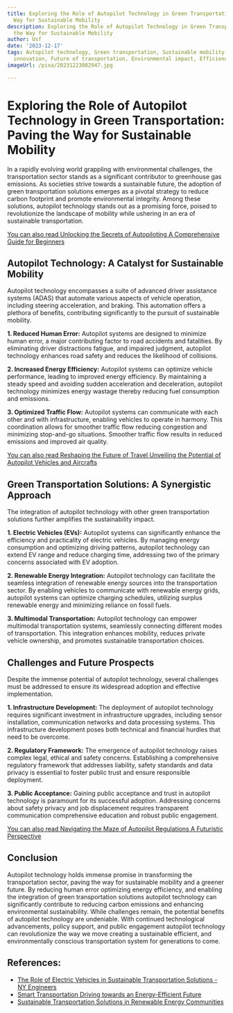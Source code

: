 ```yaml
---
title: Exploring the Role of Autopilot Technology in Green Transportation Paving the
  Way for Sustainable Mobility
description: Exploring the Role of Autopilot Technology in Green Transportation Paving
  the Way for Sustainable Mobility
author: Usf
date: '2023-12-17'
tags: Autopilot technology, Green transportation, Sustainable mobility, Transportation
  innovation, Future of transportation, Environmental impact, Efficiency
imageUrl: /pixa/20231223082947.jpg

---
```

# **Exploring the Role of Autopilot Technology in Green Transportation:  Paving the Way for Sustainable Mobility**

In a rapidly evolving  world grappling with environmental challenges, the transportation sector stands as a significant contributor to greenhouse gas emissions. As societies strive towards a sustainable  future, the adoption of green transportation solutions emerges as a pivotal  strategy to reduce carbon footprint  and promote environmental integrity. Among these solutions, autopilot technology stands out as a promising  force, poised to revolutionize the landscape of  mobility while ushering in an era of sustainable transportation.

[You can also read Unlocking the Secrets of Autopiloting A Comprehensive Guide for Beginners](Unlocking%20the%20Secrets%20of%20Autopiloting%20A%20Comprehensive%20Guide%20for%20Beginners)


## **Autopilot Technology:  A Catalyst for Sustainable Mobility**

Autopilot technology encompasses a suite of advanced driver assistance systems (ADAS) that automate various aspects of vehicle operation, including steering acceleration, and braking. This automation  offers  a plethora of benefits, contributing significantly to  the pursuit of sustainable mobility.

**1. Reduced  Human Error:** Autopilot systems are designed to minimize human  error, a major contributing factor to road accidents and fatalities. By eliminating driver distractions fatigue, and impaired judgment, autopilot technology enhances road safety and reduces the likelihood of collisions.

**2.  Increased Energy Efficiency:** Autopilot systems  can optimize vehicle performance, leading to  improved energy efficiency. By maintaining a steady speed and avoiding sudden acceleration and deceleration, autopilot technology minimizes energy wastage thereby reducing fuel consumption and emissions.

**3.  Optimized Traffic Flow:** Autopilot systems can communicate with each other and  with infrastructure, enabling vehicles to operate in harmony. This coordination allows for smoother traffic  flow reducing congestion and minimizing stop-and-go situations. Smoother traffic flow results in reduced emissions and improved air quality.

[You  can  also  read Reshaping the Future of  Travel Unveiling the Potential of Autopilot Vehicles and Aircrafts](Reshaping%20the%20Future%20of%20Travel%20Unveiling%20the%20Potential%20of%20Autopilot%20Vehicles%20and%20Aircrafts)


## **Green Transportation  Solutions: A Synergistic Approach**

The integration  of autopilot technology with other green transportation solutions further amplifies the sustainability impact.

**1. Electric Vehicles (EVs):**  Autopilot systems can  significantly enhance the efficiency and  practicality of electric vehicles. By managing energy consumption and optimizing  driving patterns, autopilot technology can extend EV range and reduce charging time, addressing two of the primary concerns associated with EV adoption.

**2. Renewable Energy Integration:** Autopilot technology can facilitate the seamless integration of  renewable energy sources  into the transportation sector. By enabling vehicles to communicate with renewable energy grids, autopilot systems can optimize  charging schedules,  utilizing  surplus renewable energy  and minimizing reliance on fossil fuels.

**3. Multimodal Transportation:**  Autopilot technology can empower multimodal transportation systems, seamlessly connecting different modes of transportation.  This  integration enhances mobility, reduces private vehicle ownership, and promotes sustainable transportation choices.

## **Challenges and Future  Prospects**

Despite  the immense potential of autopilot technology, several challenges  must be  addressed to ensure its widespread adoption and effective implementation.

**1. Infrastructure Development:** The deployment of autopilot  technology requires significant investment in infrastructure upgrades, including sensor installation, communication networks and data processing systems.  This infrastructure development poses  both technical and financial hurdles  that need to be overcome.

**2. Regulatory Framework:** The emergence of  autopilot  technology  raises complex  legal, ethical and safety concerns. Establishing a comprehensive regulatory framework  that addresses liability, safety standards and  data privacy is essential to foster public trust and ensure responsible deployment.

**3. Public Acceptance:** Gaining public acceptance and trust in autopilot technology is paramount for its successful adoption. Addressing concerns about safety privacy and job  displacement requires transparent communication comprehensive education and robust public  engagement.

[You  can also read Navigating the Maze of Autopilot Regulations A Futuristic Perspective](Navigating%20the%20Maze%20of%20Autopilot%20Regulations%20A%20Futuristic%20Perspective)


## **Conclusion**

Autopilot technology holds immense promise in transforming the transportation sector, paving the way for sustainable mobility and a greener future. By  reducing human  error optimizing energy efficiency, and enabling the integration of green transportation solutions autopilot technology can significantly contribute  to reducing carbon  emissions and enhancing environmental sustainability. While  challenges remain, the potential benefits of autopilot  technology are undeniable. With continued technological advancements, policy support, and public engagement  autopilot technology can revolutionize the way we move creating a sustainable efficient, and environmentally  conscious transportation system for  generations to come.

## References:
- [The Role of Electric Vehicles in Sustainable Transportation Solutions - NY Engineers](https://www.ny-engineers.com/blog/the-role-of-electric-vehicles-in-sustainable-transportation-solutions)
- [Smart Transportation Driving towards an Energy-Efficient Future](https://utilitiesone.com/smart-transportation-driving-towards-an-energy-efficient-future)
- [Sustainable Transportation Solutions in Renewable Energy Communities](https://utilitiesone.com/sustainable-transportation-solutions-in-renewable-energy-communities)
